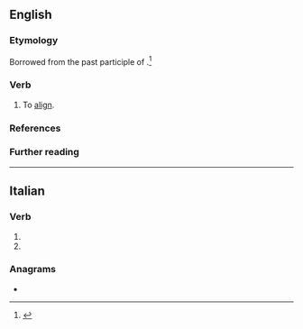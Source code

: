 ==English==

===Etymology===
Borrowed from the past participle of {{bor|en|it|allineare}}.<ref>{{R:OED Online|pos=v|id=5314|date=September 2021}}</ref>

===Verb===
{{en-verb}}

# To [[align]].
#: {{rfquotek|en|Herschel}}

===References===
<references/>

===Further reading===
{{Webster 1913}}

----

==Italian==

===Verb===
{{head|it|verb form|cat2=past participle forms}}

# {{inflection of|it|allineare||2|p|pres|indc|;|2|p|impr}}
# {{feminine plural of|it|allineato}}

===Anagrams===
* {{anagrams|it|a=aaeeillnt|alleniate|anelliate}}